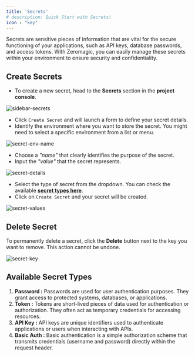 ```yaml
--- 
title: 'Secrets'
# description: Quick Start with Secrets! 
icon : "key"
---
```


Secrets are sensitive pieces of information that are vital for the secure functioning of your applications, such as API keys, database passwords, and access tokens. With Zeromagic, you can easily manage these secrets within your environment to ensure security and confidentiality.
 

## Create Secrets

- To create a new secret, head to the **Secrets** section in the **project console**. 

![sidebar-secrets](/assets/images/sidebar-secrets.png)

- Click `Create Secret` and will launch a form to define your secret details. 
- Identify the environment where you want to store the secret. You might need to select a specific environment from a list or menu.

![secret-env-name](/assets/images/secret-env-name.png)

- Choose a _"name"_ that clearly identifies the purpose of the secret.
- Input the _"value"_ that the secret represents.

![secret-details](/assets/images/secret-details.png)

- Select the type of secret from the dropdown. You can check the available [**secret types here**](#available-secret-types).
- Click on `Create Secret` and your secret will be created.

![secret-values](/assets/images/secret-values.png)

## Delete Secret
To permanently delete a secret, click the **Delete** button next to the key you want to remove. This action cannot be undone.

![secret-key](/assets/images/secret-key.png)

## Available Secret Types

1. **Password :** Passwords are used for user authentication purposes. They grant access to protected systems, databases, or applications.
2. **Token :** Tokens are short-lived pieces of data used for authentication or authorization. They often act as temporary credentials for accessing resources.
3. **API Key :** API keys are unique identifiers used to authenticate applications or users when interacting with APIs.
4. **Basic Auth :** Basic authentication is a simple authorization scheme that transmits credentials (username and password) directly within the request header.